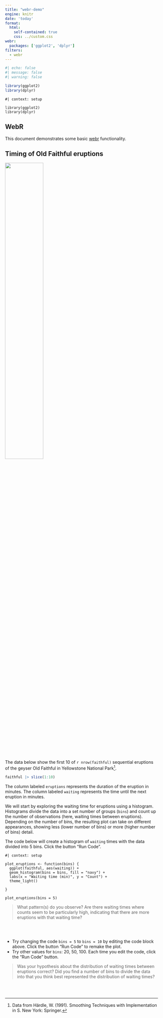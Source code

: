 ```yaml
---
title: "webr-demo"
engine: knitr
date: 'today'
format: 
  html: 
    self-contained: true
    css: ../custom.css
webr: 
  packages: ['ggplot2', 'dplyr']
filters: 
  - webr
---
```


```r
#| echo: false
#| message: false
#| warning: false

library(ggplot2)
library(dplyr)
```

```webr-r
#| context: setup

library(ggplot2)
library(dplyr)
```


## WebR

This document demonstrates some basic [webr](https://docs.r-wasm.org/webr/latest/) functionality.


## Timing of Old Faithful eruptions

![](http://jacksonhole-traveler-production.s3.amazonaws.com/wp-content/uploads/2014/05/old-faithful-4OFS1059-1280x853.jpg){fig-align="center" width="50%"}

The data below show the first 10 of `r nrow(faithful)` sequential eruptions of the geyser Old Faithful in Yellowstone National Park^[Data from Härdle, W. (1991). Smoothing Techniques with Implementation in S. New York: Springer.].

```r
faithful |> slice(1:10)
```

The column labeled `eruptions` represents the duration of the eruption in minutes. The column labeled `waiting` represents the time until the next eruption in minutes.

We will start by exploring the waiting time for eruptions using a histogram. Histograms divide the data into a set number of groups (`bins`) and count up the number of observations (here, waiting times between eruptions). Depending on the number of bins, the resulting plot can take on different appearances, showing less (lower number of bins) or more (higher number of bins) detail.

The code below will create a histogram of `waiting` times with the data divided into 5 bins. Click the button "Run Code".

```webr-r
#| context: setup

plot_eruptions <- function(bins) {
  ggplot(faithful, aes(waiting)) +
  geom_histogram(bins = bins, fill = "navy") +
  labs(x = "Waiting time (min)", y = "Count") +
  theme_light()

}
```


```webr-r
plot_eruptions(bins = 5)
```

> What pattern(s) do you observe? Are there waiting times where counts seem to be particularly high, indicating that there are more eruptions with that waiting time?

<br/>
<br/>

- Try changing the code `bins = 5` to `bins = 10` by editing the code block above. Click the button "Run Code" to remake the plot.
- Try other values for `bins`: 20, 50, 100. Each time you edit the code, click the "Run Code" button.


> Was your hypothesis about the distribution of waiting times between eruptions correct? Did you find a number of bins to divide the data into that you think best represented the distribution of waiting times?

<br/>
<br/>
